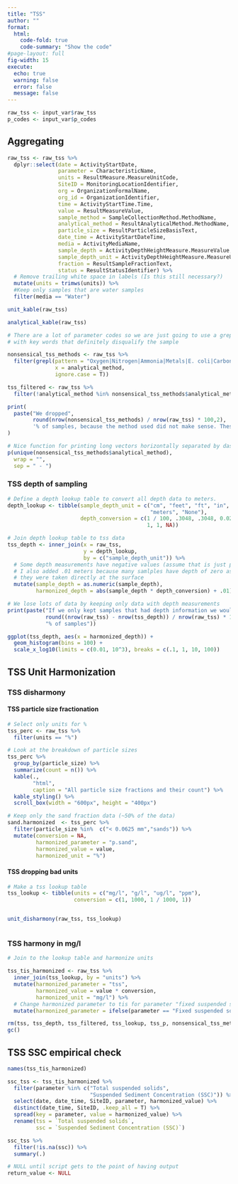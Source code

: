```yaml
---
title: "TSS"
author: ""
format: 
  html:
    code-fold: true
    code-summary: "Show the code"
#page-layout: full
fig-width: 15
execute:
  echo: true
  warning: false
  error: false
  message: false
---
```


```r
raw_tss <- input_var$raw_tss
p_codes <- input_var$p_codes
```

## Aggregating

```r
raw_tss <- raw_tss %>%
  dplyr::select(date = ActivityStartDate,
                parameter = CharacteristicName,
                units = ResultMeasure.MeasureUnitCode,
                SiteID = MonitoringLocationIdentifier,
                org = OrganizationFormalName,
                org_id = OrganizationIdentifier,
                time = ActivityStartTime.Time,
                value = ResultMeasureValue,
                sample_method = SampleCollectionMethod.MethodName,
                analytical_method = ResultAnalyticalMethod.MethodName,
                particle_size = ResultParticleSizeBasisText,
                date_time = ActivityStartDateTime,
                media = ActivityMediaName,
                sample_depth = ActivityDepthHeightMeasure.MeasureValue,
                sample_depth_unit = ActivityDepthHeightMeasure.MeasureUnitCode,
                fraction = ResultSampleFractionText,
                status = ResultStatusIdentifier) %>%
  # Remove trailing white space in labels (Is this still necessary?)
  mutate(units = trimws(units)) %>%
  #Keep only samples that are water samples
  filter(media == "Water")
```

```r
unit_kable(raw_tss)
```

```r
analytical_kable(raw_tss)
```

```r
# There are a lot of parameter codes so we are just going to use a grepl command
# with key words that definitely disqualify the sample

nonsensical_tss_methods <- raw_tss %>%
  filter(grepl(pattern = "Oxygen|Nitrogen|Ammonia|Metals|E. coli|Carbon|Anion|Cation|Phosphorus|Silica|PH|HARDNESS|Nutrient|Turbidity|Temperature|Nitrate|Conductance|Alkalinity|Chlorophyll",
               x = analytical_method,
               ignore.case = T))

tss_filtered <- raw_tss %>%
  filter(!analytical_method %in% nonsensical_tss_methods$analytical_method)

print(
  paste("We dropped",
        round(nrow(nonsensical_tss_methods) / nrow(raw_tss) * 100,2),
        '% of samples, because the method used did not make sense. These methods are:')
)

# Nice function for printing long vectors horizontally separated by dash
p(unique(nonsensical_tss_methods$analytical_method),
  wrap = "",
  sep = " - ")
```

### TSS depth of sampling

```r
# Define a depth lookup table to convert all depth data to meters. 
depth_lookup <- tibble(sample_depth_unit = c("cm", "feet", "ft", "in", "m",
                                             "meters", "None"),
                       depth_conversion = c(1 / 100, .3048, .3048, 0.0254,
                                            1, 1, NA)) 

# Join depth lookup table to tss data
tss_depth <- inner_join(x = raw_tss,
                        y = depth_lookup,
                        by = c("sample_depth_unit")) %>%
  # Some depth measurements have negative values (assume that is just preference)
  # I also added .01 meters because many samlples have depth of zero assuming
  # they were taken directly at the surface
  mutate(sample_depth = as.numeric(sample_depth),
         harmonized_depth = abs(sample_depth * depth_conversion) + .01)

# We lose lots of data by keeping only data with depth measurements
print(paste("If we only kept samples that had depth information we would lose",
            round((nrow(raw_tss) - nrow(tss_depth)) / nrow(raw_tss) * 100, 1),
            "% of samples"))

ggplot(tss_depth, aes(x = harmonized_depth)) + 
  geom_histogram(bins = 100) + 
  scale_x_log10(limits = c(0.01, 10^3), breaks = c(.1, 1, 10, 100)) 
```

## TSS Unit Harmonization

### TSS disharmony

#### TSS particle size fractionation

```r
# Select only units for %
tss_perc <- raw_tss %>%
  filter(units == "%") 

# Look at the breakdown of particle sizes
tss_perc %>%
  group_by(particle_size) %>%
  summarize(count = n()) %>%
  kable(.,
        "html",
        caption = "All particle size fractions and their count") %>%
  kable_styling() %>%
  scroll_box(width = "600px", height = "400px")

# Keep only the sand fraction data (~50% of the data)
sand.harmonized  <- tss_perc %>%
  filter(particle_size %in%  c("< 0.0625 mm","sands")) %>%
  mutate(conversion = NA,
         harmonized_parameter = "p.sand",
         harmonized_value = value,
         harmonized_unit = "%")
```

#### TSS dropping bad units

```r
# Make a tss lookup table
tss_lookup <- tibble(units = c("mg/l", "g/l", "ug/l", "ppm"),
                     conversion = c(1, 1000, 1 / 1000, 1))


unit_disharmony(raw_tss, tss_lookup)



```

### TSS harmony in mg/l

```r
# Join to the lookup table and harmonize units

tss_tis_harmonized <- raw_tss %>%
  inner_join(tss_lookup, by = "units") %>%
  mutate(harmonized_parameter = "tss",
         harmonized_value = value * conversion,
         harmonized_unit = "mg/l") %>%
  # Change harmonized parameter to tis for parameter "fixed suspended solids"
  mutate(harmonized_parameter = ifelse(parameter == "Fixed suspended solids", "tis", harmonized_parameter))

rm(tss, tss_depth, tss_filtered, tss_lookup, tss_p, nonsensical_tss_methods, depth_lookup)
gc()
```

## TSS SSC empirical check
```r
names(tss_tis_harmonized)

ssc_tss <- tss_tis_harmonized %>%
  filter(parameter %in% c("Total suspended solids",
                          "Suspended Sediment Concentration (SSC)")) %>%
  select(date, date_time, SiteID, parameter, harmonized_value) %>%
  distinct(date_time, SiteID, .keep_all = T) %>%
  spread(key = parameter, value = harmonized_value) %>% 
  rename(tss = `Total suspended solids`,
         ssc = `Suspended Sediment Concentration (SSC)`) 

ssc_tss %>%
  filter(!is.na(ssc)) %>%
  summary(.)
```






```r
# NULL until script gets to the point of having output
return_value <- NULL
```











